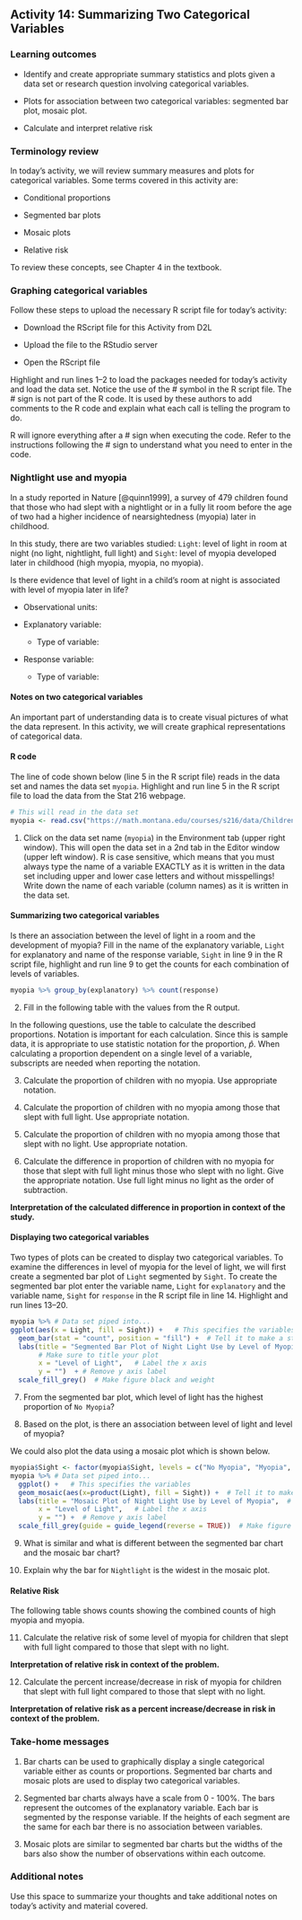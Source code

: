 ## Activity 14:  Summarizing Two Categorical Variables


\setstretch{1}

### Learning outcomes

* Identify and create appropriate summary statistics and plots given a data set or research question involving categorical variables.
  
* Plots for association between two categorical variables:
  segmented bar plot, mosaic plot.
  
* Calculate and interpret relative risk
  
### Terminology review

In today's activity, we will review summary measures and plots for categorical variables.  Some terms covered in this activity are:

* Conditional proportions 

* Segmented bar plots

* Mosaic plots

* Relative risk

To review these concepts, see Chapter 4 in the textbook.  

### Graphing categorical variables

Follow these steps to upload the necessary R script file for today's activity: 

* Download the RScript file for this Activity from D2L

* Upload the file to the RStudio server

* Open the RScript file 

Highlight and run lines 1--2 to load the packages needed for today's activity and load the data set. Notice the use of the \# symbol in the R script file.  The \# sign is not part of the R code. It is used by these authors to add comments to the R code and explain what each call is telling the program to do.

R will ignore everything after a \# sign when executing the code. Refer to the instructions following the \# sign to understand what you need to enter in the code.

### Nightlight use and myopia {-}

In a study reported in Nature [@quinn1999], a survey of 479 children found that those who had slept with a nightlight or in a fully lit room before the age of two had a higher incidence of nearsightedness (myopia) later in childhood.

In this study, there are two variables studied: `Light`: level of light in room at night (no light, nightlight, full light) and `Sight`: level of myopia developed later in childhood (high myopia, myopia, no myopia). 

Is there evidence that level of light in a child's room at night is associated with level of myopia later in life?

* Observational units:

* Explanatory variable:

    * Type of variable:

* Response variable:

    * Type of variable:
    
#### Notes on two categorical variables {-}

\vspace{2in}

An important part of understanding data is to create visual pictures of what the data represent. In this activity, we will create graphical representations of categorical data.  

#### R code {-}

The line of code shown below (line 5 in the R script file) reads in the data set and names the data set `myopia`.  Highlight and run line 5 in the R script file to load the data from the Stat 216 webpage.

```r
# This will read in the data set
myopia <- read.csv("https://math.montana.edu/courses/s216/data/ChildrenLightSight.csv") 
```

1.  Click on the data set name (`myopia`) in the Environment tab (upper right window).  This will open the data set in a 2nd tab in the Editor window (upper left window).  R is case sensitive, which means that you must always type the name of a variable EXACTLY as it is written in the data set including upper and lower case letters and without misspellings!  Write down the name of each variable (column names) as it is written in the data set.  

\vspace{0.3in}

#### Summarizing two categorical variables {-}

Is there an association between the level of light in a room and the development of myopia?  Fill in the name of the explanatory variable, `Light` for explanatory and name of the response variable, `Sight` in line 9 in the R script file, highlight and run line 9 to get the counts for each combination of levels of variables. 

```r
myopia %>% group_by(explanatory) %>% count(response)
```

2.  Fill in the following table with the values from the R output.

\begin{center}
\begingroup
\setlength{\tabcolsep}{14pt} % Default value: 6pt
\renewcommand{\arraystretch}{2} % Default value: 1
\begin{tabular}{|c|c|c|c|c|}
\hline
 & \multicolumn{3}{|c|}{\textbf{Light Level}} & \\ \hline
\textbf{Myopia Level} & Full Light & Nightlight & No Light & Total \\ \hline
 High Myopia & & & & \\ \hline
 Myopia & & & & \\ \hline
 No Myopia & & & & \\ \hline
 Total & & & & \\ \hline  
\end{tabular}
\endgroup
\end{center}

In the following questions, use the table to calculate the described proportions.  Notation is important for each calculation. Since this is sample data, it is appropriate to use statistic notation for the proportion, $\hat{p}$. When calculating a proportion dependent on a single level of a variable, subscripts are needed when reporting the notation.

3.  Calculate the proportion of children with no myopia. Use appropriate notation.
\vspace{0.3in}

4.  Calculate the proportion of children with no myopia among those that slept with full light. Use appropriate notation.
\vspace{0.3in}

5.  Calculate the proportion of children with no myopia among those that slept with no light. Use appropriate notation.
\vspace{0.3in}

6.  Calculate the difference in proportion of children with no myopia for those that slept with full light minus those who slept with no light. Give the appropriate notation. Use full light minus no light as the order of subtraction.
\vspace{0.8in}

**Interpretation of the calculated difference in proportion in context of the study.**

\vspace{1in}

#### Displaying two categorical variables {-}

Two types of plots can be created to display two categorical variables.  To examine the differences in level of myopia for the level of light, we will first create a segmented bar plot of `Light` segmented by `Sight`.  To create the segmented bar plot enter the variable name, `Light` for `explanatory` and the variable name, `Sight` for `response` in the R script file in line 14. Highlight and run lines 13--20.

```r
myopia %>% # Data set piped into...
ggplot(aes(x = Light, fill = Sight)) +   # This specifies the variables
  geom_bar(stat = "count", position = "fill") +  # Tell it to make a stacked bar plot
  labs(title = "Segmented Bar Plot of Night Light Use by Level of Myopia",  
       # Make sure to title your plot 
       x = "Level of Light",   # Label the x axis
       y = "")  + # Remove y axis label
  scale_fill_grey()  # Make figure black and weight
```

7. From the segmented bar plot, which level of light has the highest proportion of `No Myopia`?

\vspace{0.5in}

8. Based on the plot, is there an association between level of light and level of myopia?

\vspace{1in}

We could also plot the data using a mosaic plot which is shown below.  

```r
myopia$Sight <- factor(myopia$Sight, levels = c("No Myopia", "Myopia", "High Myopia"))
myopia %>% # Data set piped into...
  ggplot() +   # This specifies the variables
  geom_mosaic(aes(x=product(Light), fill = Sight)) +  # Tell it to make a mosaic plot
  labs(title = "Mosaic Plot of Night Light Use by Level of Myopia",  # Make sure to title your plot 
       x = "Level of Light",   # Label the x axis
       y = "") +  # Remove y axis label
  scale_fill_grey(guide = guide_legend(reverse = TRUE))  # Make figure black and white
```

9.  What is similar and what is different between the segmented bar chart and the mosaic bar chart?

\vspace{1in}

10.  Explain why the bar for `Nightlight` is the widest in the mosaic plot.

\vspace{0.8in}

#### Relative Risk {-}

The following table shows counts showing the combined counts of high myopia and myopia.

\begin{center}
\begingroup
\setlength{\tabcolsep}{14pt} % Default value: 6pt
\renewcommand{\arraystretch}{2} % Default value: 1
\begin{tabular}{|c|c|c|c|c|}
\hline
 & \multicolumn{3}{|c|}{\textbf{Light Level}} & \\ \hline
\textbf{Myopia Level} & Full Light & Nightlight & No Light & Total \\ \hline
 Some level of Myopia & 47 & 74 & 17 & 138 \\ \hline
 No Myopia & 38 & 149 & 154 & 341 \\ \hline
 Total & 85 & 223 & 171 & 479 \\ \hline  
\end{tabular}
\endgroup
\end{center}

11.  Calculate the relative risk of some level of myopia for children that slept with full light compared to those that slept with no light.

\vspace{0.8in}

**Interpretation of relative risk in context of the problem.**

\vspace{1in}

12. Calculate the percent increase/decrease in risk of myopia for children that slept with full light compared to those that slept with no light.

\vspace{0.8in}

**Interpretation of relative risk as a percent increase/decrease in risk in context of the problem.**

\vspace{1in}

### Take-home messages

1.	Bar charts can be used to graphically display a single categorical variable either as counts or proportions.  Segmented bar charts and mosaic plots are used to display two categorical variables.

2. Segmented bar charts always have a scale from 0 - 100%. The bars represent the outcomes of the explanatory variable. Each bar is segmented by the response variable. If the heights of each segment are the same for each bar there is no association between variables.

3. Mosaic plots are similar to segmented bar charts but the widths of the bars also show the number of observations within each outcome. 


### Additional notes

Use this space to summarize your thoughts and take additional notes on today's activity and material covered.

\newpage

